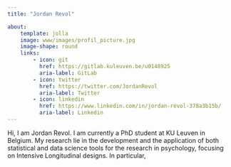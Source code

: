 ```yaml
---
title: "Jordan Revol"

about:
    template: jolla
    image: www/images/profil_picture.jpg
    image-shape: round
    links:
        - icon: git 
          href: https://gitlab.kuleuven.be/u0148925
          aria-label: GitLab
        - icon: twitter 
          href: https://twitter.com/JordanRevol
          aria-label: Twitter
        - icon: linkedin 
          href: https://www.linkedin.com/in/jordan-revol-378a3b15b/
          aria-label: Linkedin
---
```


Hi, I am Jordan Revol. 
I am currently a PhD student at KU Leuven in Belgium.
My research lie in the development and the application of both statistical and data science tools for the research in psychology, focusing on Intensive Longitudinal designs. 
In particular, 

